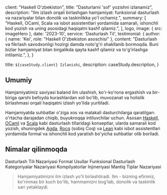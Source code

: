 
  client: "Haskell O'zbekiston",
  title: "Dasturlarni 'sof' yozishni izlanamiz",
  description:
    "Ilm izlash orqali birlashgan hamjamiyat: funksional dasturlash va nazariyalar bilan donolik va taskinlikka yo'l ochamiz.",
  summary: [
    "Haskell, OCaml, Scala va isbot assistentlari yordamida samarali, ishonchli kod yozish va uning asosidagi haqiqatni kashf qilamiz.",
  ],
  logo,
  image: { src: imageHero },
  date: '2023-10',
  service: 'Dasturlash Til',
  testimonial: {
    author: { name: 'Kei', role: "Haskell O'zbekiston asoschisi" },
    content:
      "Dasturlash va fikrlash savodxonligi hozirgi damda noto'g'ri shakllanib bormoqda. Buni bizlar hamjamiyat bilan birgalikda qayta kashf qilamiz va to'g'irlashga intilamiz.",
  },
}

  title: `${caseStudy.client} Izlanishi`,
  description: caseStudy.description,
}

## Umumiy

Hamjamiyatimiz saviyasi baland ilm ulashish, ko'r-ko'rona ergashish va bir-biriga qarshi befoyda kurashlardan xoli bo'lib, muvozanat va holislik birlashmasi orqali haqiqatni izlash yo'lida yuritiladi.

Hamjamiyatda suhbatlar o'ziga xos va malakali dasturchilarga qaratilgan: o'rtacha darajadan chiqib, buyukroqqa intiluvchilar uchun. Asosan [Haskell], [OCaml] va [Scala] kabi dasturlash tillaridagi konseptlar, ularda samarali kod yozish, shuningdek [Agda], [Rocq] (sobiq Coq) va [Lean] kabi isbot assistentlari yordamida formal va ishonchli kod yaratish bo'yicha suhbatlar olib boriladi.

## Nimalar qilinmoqda

<TagList>
  <TagListItem>Dasturlash Tili Nazariyasi</TagListItem>
  <TagListItem>Formal Usullar</TagListItem>
  <TagListItem>Funksional Dasturlash</TagListItem>
  <TagListItem>Kategoriyalar Nazariyasi</TagListItem>
  <TagListItem>Kompilyatorlar Injineriyasi</TagListItem>
  <TagListItem>Mantiq</TagListItem>
  <TagListItem>Tiplar Nazariyasi</TagListItem>
</TagList>

<Blockquote
  author={{ name: 'Kei Lissimus', role: "Haskell O'zbekiston asoschisi" }}
  image={{ src: imageKeiLissimus }}
>
  Hamjamiyatimizni ilm izlash yo'li birlashtiradi. Ilm - bizning efirimiz, ko'rinmas bir kuch bo'lib, hammamizni bog'lab, donolik va taskinlik sari yetaklaydi.
</Blockquote>

<StatList>
  <StatListItem value="90" label="A'zolar soni" />
  <StatListItem value="3+" label="Moderatorlar" />
  <StatListItem value="12+" label="Texnik ichki yo'nalishlar" />
  <StatListItem value="7+" label="Loyihalar" />
</StatList>

[Haskell]: https://www.haskell.org/
[OCaml]: https://ocaml.org/
[Scala]: https://scala-lang.org/
[Agda]: https://wiki.portal.chalmers.se/agda/pmwiki.php
[Rocq]: https://rocq-prover.org/
[Lean]: https://lean-lang.org/
